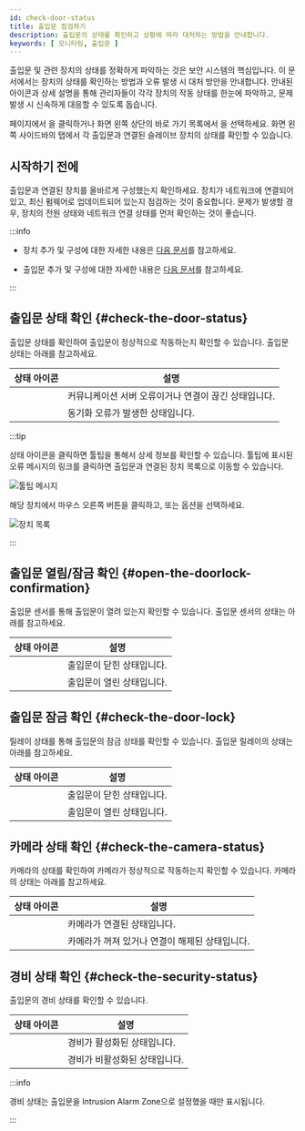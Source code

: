 ```yaml
---
id: check-door-status
title: 출입문 점검하기
description: 출입문의 상태를 확인하고 상황에 따라 대처하는 방법을 안내합니다.
keywords: [ 모니터링, 출입문 ]
---
```


출입문 및 관련 장치의 상태를 정확하게 파악하는 것은 보안 시스템의 핵심입니다. 이 문서에서는 장치의 상태를 확인하는 방법과 오류 발생 시 대처 방안을 안내합니다. 안내된 아이콘과 상세 설명을 통해 관리자들이 각각 장치의 작동 상태를 한눈에 파악하고, 문제 발생 시 신속하게 대응할 수 있도록 돕습니다.

<Cmd sid='shell.header.launcher' /> 페이지에서 <Cmd sid='shell.header.arena' />을 클릭하거나 화면 왼쪽 상단의 바로 가기 목록에서 <Cmd sid='shell.header.arena' />을 선택하세요. 화면 왼쪽 사이드바의 <Cmd sid='arena.tree.door.title' /> 탭에서 각 출입문과 연결된 슬레이브 장치의 상태를 확인할 수 있습니다.

## 시작하기 전에

출입문과 연결된 장치를 올바르게 구성했는지 확인하세요. 장치가 네트워크에 연결되어 있고, 최신 펌웨어로 업데이트되어 있는지 점검하는 것이 중요합니다. 문제가 발생할 경우, 장치의 전원 상태와 네트워크 연결 상태를 먼저 확인하는 것이 좋습니다.

:::info

* 장치 추가 및 구성에 대한 자세한 내용은 [다음 문서](settings-manage-devices)를 참고하세요.

* 출입문 추가 및 구성에 대한 자세한 내용은 [다음 문서](settings-manage-door)를 참고하세요.

:::

## 출입문 상태 확인 {#check-the-door-status}

출입문 상태를 확인하여 출입문이 정상적으로 작동하는지 확인할 수 있습니다. 출입문 상태는 아래를 참고하세요.

<div className='col2--20-80 overflow-x'>

| 상태 아이콘 | 설명 |
| :--: | -- |
| <IcErr width='35px' height='35px' /> | 커뮤니케이션 서버 오류이거나 연결이 끊긴 상태입니다. |
| <IcNotsync width='35px' height='35px' /> | 동기화 오류가 발생한 상태입니다. |

</div>

:::tip

상태 아이콘을 클릭하면 툴팁을 통해서 상세 정보를 확인할 수 있습니다. 툴팁에 표시된 오류 메시지의 링크를 클릭하면 출입문과 연결된 장치 목록으로 이동할 수 있습니다.

<Image src='/img/monitoring-door-status-tooltip.png' alt='툴팁 메시지'/>

해당 장치에서 마우스 오른쪽 버튼을 클릭하고, <Cmd sid='arena.tree.contextMenu.reconnect' /> 또는 <Cmd sid='arena.tree.contextMenu.reboot' /> 옵션을 선택하세요.

<Image src='/img/monitoring-door-status-tooltip-device.png' alt='장치 목록' />

:::

## 출입문 열림/잠금 확인 {#open-the-doorlock-confirmation}

출입문 센서를 통해 출입문이 열려 있는지 확인할 수 있습니다. 출입문 센서의 상태는 아래를 참고하세요.

<div className='col2--20-80 overflow-x'>

| 상태 아이콘 | 설명 |
| :--: | -- |
| <IcDoorClose width='35px' height='35px' /> | 출입문이 닫힌 상태입니다. |
| <IcDoorOpen width='auto' height='40px' /> | 출입문이 열린 상태입니다. |

</div>


## 출입문 잠금 확인 {#check-the-door-lock}

릴레이 상태를 통해 출입문의 잠금 상태를 확인할 수 있습니다. 출입문 릴레이의 상태는 아래를 참고하세요.

<div className='col2--20-80 overflow-x'>

| 상태 아이콘 | 설명 |
| :--: | -- |
| <IcRelayLock width='auto' height='35px' /> | 출입문이 닫힌 상태입니다. |
| <IcRelayUnlock width='auto' height='40px' /> | 출입문이 열린 상태입니다. |

</div>


## 카메라 상태 확인 {#check-the-camera-status}

카메라의 상태를 확인하여 카메라가 정상적으로 작동하는지 확인할 수 있습니다. 카메라의 상태는 아래를 참고하세요.

<div className='col2--20-80 overflow-x'>

| 상태 아이콘 | 설명 |
| :--: | -- |
| <IcCamOk width='auto' height='35px'/> | 카메라가 연결된 상태입니다. |
| <IcCamFail width='auto' height='35px'/> | 카메라가 꺼져 있거나 연결이 해제된 상태입니다. |

</div>


## 경비 상태 확인 {#check-the-security-status}

출입문의 경비 상태를 확인할 수 있습니다. 

<div className='col2--20-80 overflow-x'>

| 상태 아이콘 | 설명 |
| :--: | -- |
| <IcArm width='auto' height='35px'/> | 경비가 활성화된 상태입니다. |
| <IcDisarm width='auto' height='35px'/> | 경비가 비활성화된 상태입니다. |

</div>

:::info

경비 상태는 출입문을 Intrusion Alarm Zone으로 설정했을 때만 표시됩니다.

:::
